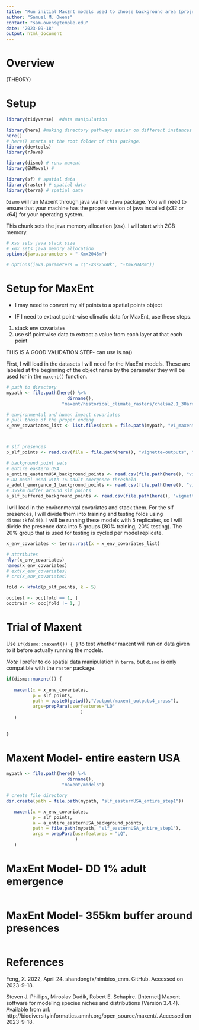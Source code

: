 ```yaml
---
title: "Run initial MaxEnt models used to choose background area (project step 1)"
author: "Samuel M. Owens"
contact: "sam.owens@temple.edu"
date: "2023-09-18"
output: html_document
---
```

# Overview

(THEORY)

# Setup

```r

library(tidyverse)  #data manipulation

library(here) #making directory pathways easier on different instances
here()
# here() starts at the root folder of this package.
library(devtools)
library(rJava)

library(dismo) # runs maxent
library(ENMeval) # 

library(sf) # spatial data 
library(raster) # spatial data 
library(terra) # spatial data 

```

`Dismo` will run Maxent through java via the `rJava` package. You will need to ensure that your machine has the proper version of java installed (x32 or x64) for your operating system.

This chunk sets the java memory allocation (`Xmx`). I will start with 2GB memory. 

```r

# xss sets java stack size
# xmx sets java memory allocation
options(java.parameters = "-Xmx2048m")

# options(java.parameters = c("-Xss2560k", "-Xmx2048m"))

```

# Setup for MaxEnt

- I may need to convert my slf points to a spatial points object

- IF I need to extract point-wise climatic data for MaxEnt, use these steps.

1. stack env covariates 
2. use slf pointwise data to extract a value from each layer at that each point

THIS IS A GOOD VALIDATION STEP- can use is.na()

First, I will load in the datasets I will need for the MaxEnt models. These are labeled at the beginning of the object name by the parameter they will be used for in the `maxent()` function. 

```r

# path to directory
mypath <- file.path(here() %>% 
                       dirname(),
                     "maxent/historical_climate_rasters/chelsa2.1_30arcsec")

# environmental and human impact covariates
# pull those of the proper ending
x_env_covariates_list <- list.files(path = file.path(mypath, "v1_maxent"), pattern = '\\_easternUSA.asc$', full.names = TRUE)



# slf presences
p_slf_points <- read.csv(file = file.path(here(), "vignette-outputs", "data-tables", "slf_all_final_coords_v1_2023-08.csv"))

# background point sets
# entire eastern USA
a_entire_easternUSA_background_points <- read.csv(file.path(here(), "vignette-outputs", "data-tables", "easternUSA_entire_flexible_area_points.csv"))
# DD model used with 1% adult emergence threshold
a_adult_emergence_1_background_points <- read.csv(file.path(here(), "vignette-outputs", "data-tables", "easternUSA_adult_emergence-1_flexible_area_points.csv"))
# 355km buffer around slf points
a_slf_buffered_background_points <- read.csv(file.path(here(), "vignette-outputs", "data-tables", "easternUSA_slf_points_buffered_flexible_area_points.csv"))

```

I will load in the environmental covariates and stack them. For the slf presences, I will divide them into training and testing folds using `dismo::kfold()`. I will be running these models with 5 replicates, so I will divide the presence data into 5 groups (80% training, 20% testing). The 20% group that is used for testing is cycled per model replicate.

```r

x_env_covariates <- terra::rast(x = x_env_covariates_list)

# attributes
nlyr(x_env_covariates)
names(x_env_covariates)
# ext(x_env_covariates)
# crs(x_env_covariates)

```

```r

fold <- kfold(p_slf_points, k = 5) 

occtest <- occ[fold == 1, ] 
occtrain <- occ[fold != 1, ]

```


# Trial of Maxent

Use `if(dismo::maxent()) { }` to test whether maxent will run on data given to it before actually running the models.

*Note* I prefer to do spatial data manipulation in `terra`, but `dismo` is only compatible with the `raster` package.

```r

if(dismo::maxent()) {
  
   maxent(x = x_env_covariates, 
          p = slf_points, 
          path = paste0(getwd(),"/output/maxent_outputs4_cross"), 
          args=prepPara(userfeatures="LQ"
                            )
   )
  
  
}

```

# Maxent Model- entire eastern USA

```r

mypath <- file.path(here() %>% 
                       dirname(),
                     "maxent/models")

# create file directory
dir.create(path = file.path(mypath, "slf_easternUSA_entire_step1"))

```

```r

   maxent(x = x_env_covariates, 
          p = slf_points, 
          a = a_entire_easternUSA_background_points,
          path = file.path(mypath, "slf_easternUSA_entire_step1"), 
          args = prepPara(userfeatures = "LQ",
                          )
   )

```



# MaxEnt Model- DD 1% adult emergence

```r

```



# MaxEnt Model- 355km buffer around presences

```r

```





# References

Feng, X. 2022, April 24. shandongfx/nimbios_enm. GitHub. Accessed on 2023-9-18.

Steven J. Phillips, Miroslav Dudík, Robert E. Schapire. [Internet] Maxent software for modeling species niches and distributions (Version 3.4.4). Available from url: http://biodiversityinformatics.amnh.org/open_source/maxent/. Accessed on 2023-9-18.




